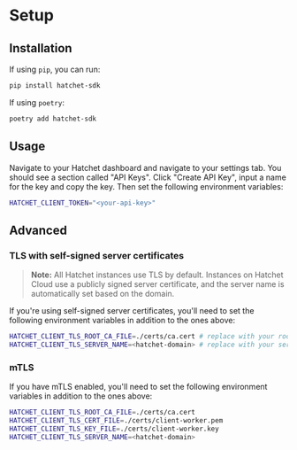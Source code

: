 # Setup

## Installation

If using `pip`, you can run:

```sh
pip install hatchet-sdk
```

If using `poetry`:

```sh
poetry add hatchet-sdk
```

## Usage

Navigate to your Hatchet dashboard and navigate to your settings tab. You should see a section called "API Keys". Click "Create API Key", input a name for the key and copy the key. Then set the following environment variables:

```sh
HATCHET_CLIENT_TOKEN="<your-api-key>"
```

## Advanced

### TLS with self-signed server certificates

> **Note:** All Hatchet instances use TLS by default. Instances on Hatchet Cloud use a publicly signed server certificate, and the server name is automatically set based on the domain.

If you're using self-signed server certificates, you'll need to set the following environment variables in addition to the ones above:

```sh
HATCHET_CLIENT_TLS_ROOT_CA_FILE=./certs/ca.cert # replace with your root CA cert
HATCHET_CLIENT_TLS_SERVER_NAME=<hatchet-domain> # replace with your server name
```

### mTLS

If you have mTLS enabled, you'll need to set the following environment variables in addition to the ones above:

```sh
HATCHET_CLIENT_TLS_ROOT_CA_FILE=./certs/ca.cert
HATCHET_CLIENT_TLS_CERT_FILE=./certs/client-worker.pem
HATCHET_CLIENT_TLS_KEY_FILE=./certs/client-worker.key
HATCHET_CLIENT_TLS_SERVER_NAME=<hatchet-domain>
```